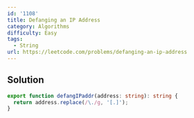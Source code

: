 ```yaml
---
id: '1108'
title: Defanging an IP Address
category: Algorithms
difficulty: Easy
tags:
  - String
url: https://leetcode.com/problems/defanging-an-ip-address
---
```


## Solution

```typescript filename="solution.ts" copy
export function defangIPaddr(address: string): string {
  return address.replace(/\./g, '[.]');
}
```
